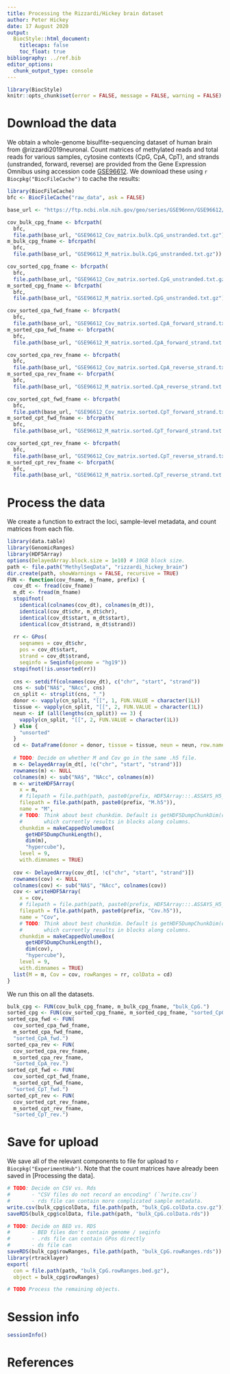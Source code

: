 ```yaml
---
title: Processing the Rizzardi/Hickey brain dataset
author: Peter Hickey
date: 17 August 2020
output:
  BiocStyle::html_document:
    titlecaps: false
    toc_float: true
bibliography: ../ref.bib
editor_options: 
  chunk_output_type: console
---
```


```r
library(BiocStyle)
knitr::opts_chunk$set(error = FALSE, message = FALSE, warning = FALSE)
```

# Download the data

We obtain a whole-genome bisulfite-sequencing dataset of human brain from @rizzardi2019neuronal.
Count matrices of methylated reads and total reads for various samples, cytosine contexts (CpG, CpA, CpT), and strands (unstranded, forward, reverse) are provided from the Gene Expression Omnibus using accession code [GSE96612](https://www.ncbi.nlm.nih.gov/geo/query/acc.cgi?acc=GSE96612).
We download these using `r Biocpkg("BiocFileCache")` to cache the results:

```r
library(BiocFileCache)
bfc <- BiocFileCache("raw_data", ask = FALSE)

base_url <- "https://ftp.ncbi.nlm.nih.gov/geo/series/GSE96nnn/GSE96612/suppl"

cov_bulk_cpg_fname <- bfcrpath(
  bfc,
  file.path(base_url, "GSE96612_Cov_matrix.bulk.CpG_unstranded.txt.gz"))
m_bulk_cpg_fname <- bfcrpath(
  bfc,
  file.path(base_url, "GSE96612_M_matrix.bulk.CpG_unstranded.txt.gz"))

cov_sorted_cpg_fname <- bfcrpath(
  bfc,
  file.path(base_url, "GSE96612_Cov_matrix.sorted.CpG_unstranded.txt.gz"))
m_sorted_cpg_fname <- bfcrpath(
  bfc,
  file.path(base_url, "GSE96612_M_matrix.sorted.CpG_unstranded.txt.gz"))

cov_sorted_cpa_fwd_fname <- bfcrpath(
  bfc,
  file.path(base_url, "GSE96612_Cov_matrix.sorted.CpA_forward_strand.txt.gz"))
m_sorted_cpa_fwd_fname <- bfcrpath(
  bfc,
  file.path(base_url, "GSE96612_M_matrix.sorted.CpA_forward_strand.txt.gz"))

cov_sorted_cpa_rev_fname <- bfcrpath(
  bfc,
  file.path(base_url, "GSE96612_Cov_matrix.sorted.CpA_reverse_strand.txt.gz"))
m_sorted_cpa_rev_fname <- bfcrpath(
  bfc,
  file.path(base_url, "GSE96612_M_matrix.sorted.CpA_reverse_strand.txt.gz"))

cov_sorted_cpt_fwd_fname <- bfcrpath(
  bfc,
  file.path(base_url, "GSE96612_Cov_matrix.sorted.CpT_forward_strand.txt.gz"))
m_sorted_cpt_fwd_fname <- bfcrpath(
  bfc,
  file.path(base_url, "GSE96612_M_matrix.sorted.CpT_forward_strand.txt.gz"))

cov_sorted_cpt_rev_fname <- bfcrpath(
  bfc,
  file.path(base_url, "GSE96612_Cov_matrix.sorted.CpT_reverse_strand.txt.gz"))
m_sorted_cpt_rev_fname <- bfcrpath(
  bfc,
  file.path(base_url, "GSE96612_M_matrix.sorted.CpT_reverse_strand.txt.gz"))
```

# Process the data

We create a function to extract the loci, sample-level metadata, and count matrices from each file.

```r
library(data.table)
library(GenomicRanges)
library(HDF5Array)
options(DelayedArray.block.size = 1e10) # 10GB block size.
path <- file.path("MethylSeqData", "rizzardi_hickey_brain")
dir.create(path, showWarnings = FALSE, recursive = TRUE)
FUN <- function(cov_fname, m_fname, prefix) {
  cov_dt <- fread(cov_fname)
  m_dt <- fread(m_fname)
  stopifnot(
    identical(colnames(cov_dt), colnames(m_dt)),
    identical(cov_dt$chr, m_dt$chr),
    identical(cov_dt$start, m_dt$start),
    identical(cov_dt$strand, m_dt$strand))
  
  rr <- GPos(
    seqnames = cov_dt$chr, 
    pos = cov_dt$start, 
    strand = cov_dt$strand, 
    seqinfo = Seqinfo(genome = "hg19"))
  stopifnot(!is.unsorted(rr))
  
  cns <- setdiff(colnames(cov_dt), c("chr", "start", "strand"))
  cns <- sub("NA$", "NAcc", cns)
  cn_split <- strsplit(cns, "_")
  donor <- vapply(cn_split, "[[", 1, FUN.VALUE = character(1L))
  tissue <- vapply(cn_split, "[[", 2, FUN.VALUE = character(1L))
  neun <- if (all(lengths(cn_split)) == 3) {
    vapply(cn_split, "[[", 2, FUN.VALUE = character(1L))
  } else {
    "unsorted"
  }
  cd <- DataFrame(donor = donor, tissue = tissue, neun = neun, row.names = cns)
  
  # TODO: Decide on whether M and Cov go in the same .h5 file.
  m <- DelayedArray(m_dt[, !c("chr", "start", "strand")])
  rownames(m) <- NULL
  colnames(m) <- sub("NA$", "NAcc", colnames(m))
  m <- writeHDF5Array(
    x = m,
    # filepath = file.path(path, paste0(prefix, HDF5Array:::.ASSAYS_H5_BASENAME)),
    filepath = file.path(path, paste0(prefix, "M.h5")),
    name = "M",
    # TODO: Think about best chunkdim. Default is getHDF5DumpChunkDim(dim(x)),
    #       which currently results in blocks along columns.
    chunkdim = makeCappedVolumeBox(
      getHDF5DumpChunkLength(),
      dim(m),
      "hypercube"),
    level = 9,
    with.dimnames = TRUE)
  
  cov <- DelayedArray(cov_dt[, !c("chr", "start", "strand")])
  rownames(cov) <- NULL
  colnames(cov) <- sub("NA$", "NAcc", colnames(cov))
  cov <- writeHDF5Array(
    x = cov,
    # filepath = file.path(path, paste0(prefix, HDF5Array:::.ASSAYS_H5_BASENAME)),
    filepath = file.path(path, paste0(prefix, "Cov.h5")),
    name = "Cov",
    # TODO: Think about best chunkdim. Default is getHDF5DumpChunkDim(dim(x)),
    #       which currently results in blocks along columns.
    chunkdim = makeCappedVolumeBox(
      getHDF5DumpChunkLength(),
      dim(cov),
      "hypercube"),
    level = 9,
    with.dimnames = TRUE)
  list(M = m, Cov = cov, rowRanges = rr, colData = cd)
}
```

We run this on all the datasets.

```r
bulk_cpg <- FUN(cov_bulk_cpg_fname, m_bulk_cpg_fname, "bulk_CpG.")
sorted_cpg <- FUN(cov_sorted_cpg_fname, m_sorted_cpg_fname, "sorted_CpG.")
sorted_cpa_fwd <- FUN(
  cov_sorted_cpa_fwd_fname, 
  m_sorted_cpa_fwd_fname,
  "sorted_CpA_fwd.")
sorted_cpa_rev <- FUN(
  cov_sorted_cpa_rev_fname, 
  m_sorted_cpa_rev_fname,
  "sorted_CpA_rev.")
sorted_cpt_fwd <- FUN(
  cov_sorted_cpt_fwd_fname, 
  m_sorted_cpt_fwd_fname,
  "sorted_CpT_fwd.")
sorted_cpt_rev <- FUN(
  cov_sorted_cpt_rev_fname, 
  m_sorted_cpt_rev_fname,
  "sorted_CpT_rev.")
```

# Save for upload

We save all of the relevant components to file for upload to `r Biocpkg("ExperimentHub")`.
Note that the count matrices have already been saved in [Processing the data].

```r
# TODO: Decide on CSV vs. Rds
#       - "CSV files do not record an encoding" (`?write.csv`)
#       - rds file can contain more complicated sample metadata.
write.csv(bulk_cpg$colData, file.path(path, "bulk_CpG.colData.csv.gz"))
saveRDS(bulk_cpg$colData, file.path(path, "bulk_CpG.colData.rds"))

# TODO: Decide on BED vs. RDS
#       - BED files don't contain genome / seqinfo
#       - .rds file can contain GPos directly
#       - ds file can 
saveRDS(bulk_cpg$rowRanges, file.path(path, "bulk_CpG.rowRanges.rds"))
library(rtracklayer)
export(
  con = file.path(path, "bulk_CpG.rowRanges.bed.gz"),
  object = bulk_cpg$rowRanges)

# TODO Process the remaining objects.
```

# Session info

```r
sessionInfo()
```

# References
